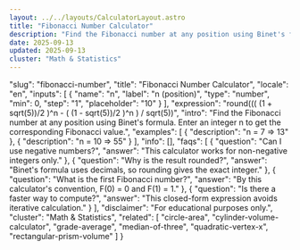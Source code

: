 ```yaml
---
layout: ../../layouts/CalculatorLayout.astro
title: "Fibonacci Number Calculator"
description: "Find the Fibonacci number at any position using Binet's formula. Enter an integer n to get the corresponding Fibonacci value."
date: 2025-09-13
updated: 2025-09-13
cluster: "Math & Statistics"
---
```


  "slug": "fibonacci-number",
  "title": "Fibonacci Number Calculator",
  "locale": "en",
  "inputs": [
    {
      "name": "n",
      "label": "n (position)",
      "type": "number",
      "min": 0,
      "step": "1",
      "placeholder": "10"
    }
  ],
  "expression": "round((( (1 + sqrt(5))/2 )^n - ( (1 - sqrt(5))/2 )^n ) / sqrt(5))",
  "intro": "Find the Fibonacci number at any position using Binet's formula. Enter an integer n to get the corresponding Fibonacci value.",
  "examples": [
    {
      "description": "n = 7 ⇒ 13"
    },
    {
      "description": "n = 10 ⇒ 55"
    }
  ],
  "info": [],
  "faqs": [
    {
      "question": "Can I use negative numbers?",
      "answer": "This calculator works for non-negative integers only."
    },
    {
      "question": "Why is the result rounded?",
      "answer": "Binet's formula uses decimals, so rounding gives the exact integer."
    },
    {
      "question": "What is the first Fibonacci number?",
      "answer": "By this calculator's convention, F(0) = 0 and F(1) = 1."
    },
    {
      "question": "Is there a faster way to compute?",
      "answer": "This closed-form expression avoids iterative calculation."
    }
  ],
  "disclaimer": "For educational purposes only.",
  "cluster": "Math & Statistics",
  "related": [
    "circle-area",
    "cylinder-volume-calculator",
    "grade-average",
    "median-of-three",
    "quadratic-vertex-x",
    "rectangular-prism-volume"
  ]
}

<Calculator schema={schema} />
